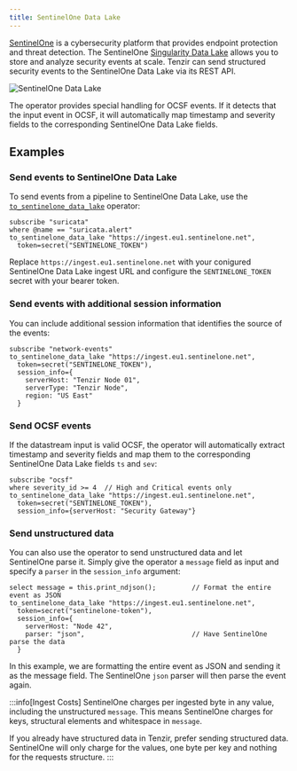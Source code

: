 ```yaml
---
title: SentinelOne Data Lake
---
```


[SentinelOne](https://www.sentinelone.com) is a cybersecurity platform that
provides endpoint protection and threat detection. The SentinelOne [Singularity
Data Lake](https://www.sentinelone.com/products/singularity-data-lake/) allows
you to store and analyze security events at scale. Tenzir can send structured
security events to the SentinelOne Data Lake via its REST API.

![SentinelOne Data Lake](sentinelone-data-lake.svg)

The operator provides special handling for OCSF events. If it detects that the
input event in OCSF, it will automatically map timestamp and severity fields to
the corresponding SentinelOne Data Lake fields.

## Examples

### Send events to SentinelOne Data Lake

To send events from a pipeline to SentinelOne Data Lake, use the
[`to_sentinelone_data_lake`](/reference/operators/to_sentinelone_data_lake)
operator:

```tql
subscribe "suricata"
where @name == "suricata.alert"
to_sentinelone_data_lake "https://ingest.eu1.sentinelone.net",
  token=secret("SENTINELONE_TOKEN")
```

Replace `https://ingest.eu1.sentinelone.net` with your conigured SentinelOne
Data Lake ingest URL and configure the `SENTINELONE_TOKEN` secret with your
bearer token.

### Send events with additional session information

You can include additional session information that identifies the source of the
events:

```tql
subscribe "network-events"
to_sentinelone_data_lake "https://ingest.eu1.sentinelone.net",
  token=secret("SENTINELONE_TOKEN"),
  session_info={
    serverHost: "Tenzir Node 01",
    serverType: "Tenzir Node",
    region: "US East"
  }
```

### Send OCSF events

If the datastream input is valid OCSF, the operator will automatically extract
timestamp and severity fields and map them to the corresponding SentinelOne Data
Lake fields `ts` and `sev`:

```tql
subscribe "ocsf"
where severity_id >= 4  // High and Critical events only
to_sentinelone_data_lake "https://ingest.eu1.sentinelone.net",
  token=secret("SENTINELONE_TOKEN"),
  session_info={serverHost: "Security Gateway"}
```

### Send unstructured data

You can also use the operator to send unstructured data and let SentinelOne parse
it. Simply give the operator a `message` field as input and specify a `parser`
in the `session_info` argument:

```tql
select message = this.print_ndjson();         // Format the entire event as JSON
to_sentinelone_data_lake "https://ingest.eu1.sentinelone.net",
  token=secret("sentinelone-token"),
  session_info={
    serverHost: "Node 42",
    parser: "json",                           // Have SentinelOne parse the data
  }
```

In this example, we are formatting the entire event as JSON and sending it
as the message field. The SentinelOne `json` parser will then parse the event
again.

:::info[Ingest Costs]
SentinelOne charges per ingested byte in any value, including the unstructured
`message`. This means SentinelOne charges for keys, structural elements and
whitespace in `message`.

If you already have structured data in Tenzir, prefer sending structured data.
SentinelOne will only charge for the values, one byte per key and nothing for
the requests structure.
:::
